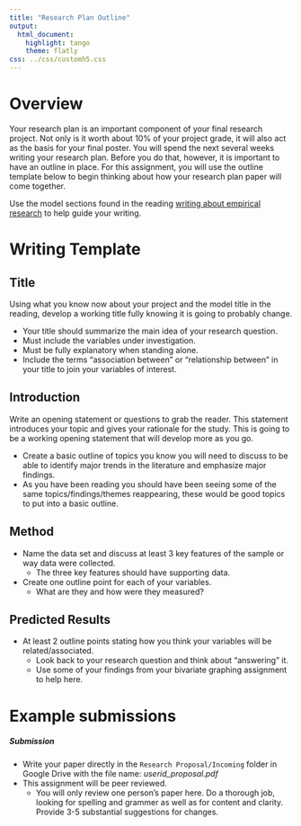 ```yaml
---
title: "Research Plan Outline"
output:
  html_document:
    highlight: tango
    theme: flatly
css: ../css/customh5.css
---
```


# Overview
Your research plan is an important component of your final research project. Not only is it worth about 10% of your project grade, it will also act as the basis for your final poster. You will spend the next several weeks writing your research plan. Before you do that, however, it is important to have an outline in place. For this assignment, you will use the outline template below to begin thinking about how your research plan paper will come together.

Use the model sections found in the reading [writing about empirical research](../lecture/lec02_writing_em.html) to help guide your writing. 


# Writing Template
## Title
Using what you know now about your project and the model title in the reading, develop a working title fully knowing it is going to probably change. 

* Your title should summarize the main idea of your research question.
* Must include the variables under investigation.
* Must be fully explanatory when standing alone. 
* Include the terms “association between” or “relationship between” in your title to join your variables of interest.  
 

## Introduction 
Write an opening statement or questions to grab the reader. This statement introduces your topic and gives your rationale for the study. This is going to be a working opening statement that will develop more as you go.	
    
* Create a basic outline of topics you know you will need to discuss to be able to identify major trends in the literature and emphasize major findings. 
* As you have been reading you should have been seeing some of the same topics/findings/themes reappearing, these would be good topics to put into a basic outline.

## Method
* Name the data set and discuss at least 3 key features of the sample or way data were collected.
    - The three key features should have supporting data.
* Create one outline point for each of your variables. 
    - What are they and how were they measured?
 
## Predicted Results
* At least 2 outline points stating how you think your variables will be related/associated. 
    - Look back to your research question and think about “answering” it.
    - Use some of your findings from your bivariate graphing assignment to help here. 

# Example submissions


##### Submission
* Write your paper directly in the `Research Proposal/Incoming` folder in Google Drive with the file name: _userid_proposal.pdf_
* This assignment will be peer reviewed. 
    - You will only review one person's paper here. Do a thorough job, looking for spelling and grammer as well as for content and clarity. Provide 3-5 substantial suggestions for changes. 

